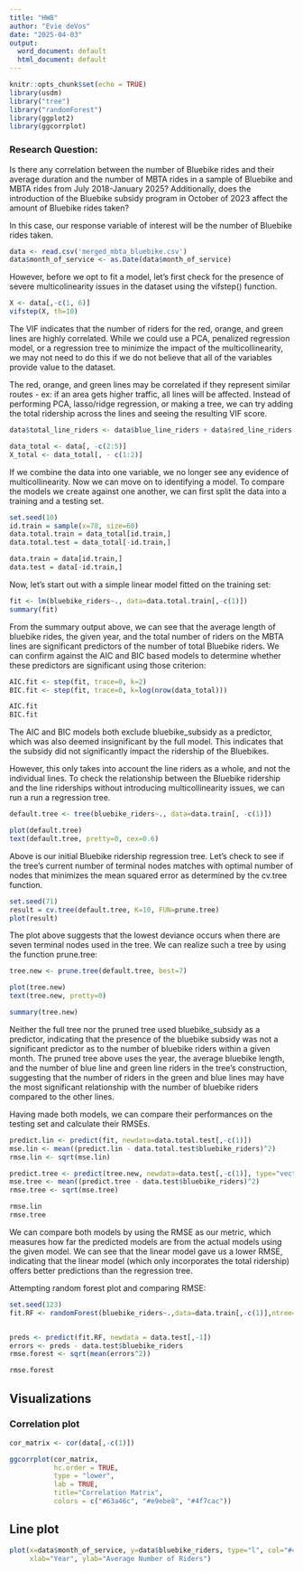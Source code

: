 ```yaml
---
title: "HW8"
author: "Evie deVos"
date: "2025-04-03"
output:
  word_document: default
  html_document: default
---
```


```r
knitr::opts_chunk$set(echo = TRUE)
library(usdm)
library("tree")
library("randomForest")
library(ggplot2)
library(ggcorrplot)
```

### Research Question:
Is there any correlation between the number of Bluebike rides and their average duration and the number of MBTA rides in a sample of Bluebike and MBTA rides from July 2018-January 2025? Additionally, does the introduction of the Bluebike subsidy program in October of 2023 affect the amount of Bluebike rides taken?

In this case, our response variable of interest will be the number of Bluebike rides taken. 

```r
data <- read.csv('merged_mbta_bluebike.csv')
data$month_of_service <- as.Date(data$month_of_service)
```

However, before we opt to fit a model, let's first check for the presence of severe multicolinearity issues in the dataset using the vifstep() function.

``` r
X <- data[,-c(1, 6)]
vifstep(X, th=10)
```

The VIF indicates that the number of riders for the red, orange, and green lines are highly correlated. While we could use a PCA, penalized regression model, or a regression tree to minimize the impact of the multicollinearity, we may not need to do this if we do not believe that all of the variables provide value to the dataset. 

The red, orange, and green lines may be correlated if they represent similar routes - ex: if an area gets higher traffic, all lines will be affected. Instead of performing PCA, lasso/ridge regression, or making a tree, we can try adding the total ridership across the lines and seeing the resulting VIF score.

``` r
data$total_line_riders <- data$blue_line_riders + data$red_line_riders + data$orange_line_riders + data$green_line_riders

data_total <- data[, -c(2:5)]
X_total <- data_total[, - c(1:2)]
```

If we combine the data into one variable, we no longer see any evidence of multicollinearity. Now we can move on to identifying a model. To compare the models we create against one another, we can first split the data into a training and a testing set.
``` r
set.seed(10)
id.train = sample(x=78, size=60)
data.total.train = data_total[id.train,]
data.total.test = data_total[-id.train,]

data.train = data[id.train,]
data.test = data[-id.train,]
```

Now, let's start out with a simple linear model fitted on the training set:
``` r
fit <- lm(bluebike_riders~., data=data.total.train[,-c(1)])
summary(fit)
```

From the summary output above, we can see that the average length of bluebike rides, the given year, and the total number of riders on the MBTA lines are significant predictors of the number of total Bluebike riders. We can confirm against the AIC and BIC based models to determine whether these predictors are significant using those criterion:
``` r
AIC.fit <- step(fit, trace=0, k=2)
BIC.fit <- step(fit, trace=0, k=log(nrow(data_total)))

AIC.fit
BIC.fit
```
The AIC and BIC models both exclude bluebike_subsidy as a predictor, which was also deemed insignificant by the full model. This indicates that the subsidy did not significantly impact the ridership of the Bluebikes.

However, this only takes into account the line riders as a whole, and not the individual lines. To check the relationship between the Bluebike ridership and the line riderships without introducing multicollinearity issues, we can run a run a regression tree.
``` r
default.tree <- tree(bluebike_riders~., data=data.train[, -c(1)])

plot(default.tree)
text(default.tree, pretty=0, cex=0.6)
```
Above is our initial Bluebike ridership regression tree. Let's check to see if the tree's current number of terminal nodes matches with optimal number of nodes that minimizes the mean squared error as determined by the cv.tree function. 

``` r
set.seed(71)
result = cv.tree(default.tree, K=10, FUN=prune.tree)
plot(result)
```
The plot above suggests that the lowest deviance occurs when there are seven terminal nodes used in the tree. We can realize such a tree by using the function prune.tree:

``` r
tree.new <- prune.tree(default.tree, best=7)

plot(tree.new)
text(tree.new, pretty=0)

summary(tree.new)
```
Neither the full tree nor the pruned tree used bluebike_subsidy as a predictor, indicating that the presence of the bluebike subsidy was not a significant predictor as to the number of bluebike riders within a given month. The pruned tree above uses the year, the average bluebike length, and the number of blue line and green line riders in the tree's construction, suggesting that the number of riders in the green and blue lines may have the most significant relationship with the number of bluebike riders compared to the other lines.

Having made both models, we can compare their performances on the testing set and calculate their RMSEs.
``` r

predict.lin <- predict(fit, newdata=data.total.test[,-c(1)])
mse.lin <- mean((predict.lin - data.total.test$bluebike_riders)^2)
rmse.lin <- sqrt(mse.lin)

predict.tree <- predict(tree.new, newdata=data.test[,-c(1)], type="vector")
mse.tree <- mean((predict.tree - data.test$bluebike_riders)^2)
rmse.tree <- sqrt(mse.tree)

rmse.lin
rmse.tree

```
We can compare both models by using the RMSE as our metric, which measures how far the predicted models are from the actual models using the given model. We can see that the linear model gave us a lower RMSE, indicating that the linear model (which only incorporates the total ridership) offers better predictions than the regression tree.

Attempting random forest plot and comparing RMSE:
``` r
set.seed(123)
fit.RF <- randomForest(bluebike_riders~.,data=data.train[,-c(1)],ntree=100,mtry=4, importance=TRUE)


preds <- predict(fit.RF, newdata = data.test[,-1])
errors <- preds - data.test$bluebike_riders
rmse.forest <- sqrt(mean(errors^2))

rmse.forest
```


## Visualizations
### Correlation plot
``` r
cor_matrix <- cor(data[,-c(1)])

ggcorrplot(cor_matrix, 
           hc.order = TRUE,
           type = "lower",
           lab = TRUE,
           title="Correlation Matrix",
           colors = c("#63a46c", "#e9ebe8", "#4f7cac")) 
```

## Line plot

``` r
plot(x=data$month_of_service, y=data$bluebike_riders, type="l", col="#4f7cac",
     xlab="Year", ylab="Average Number of Riders")
```